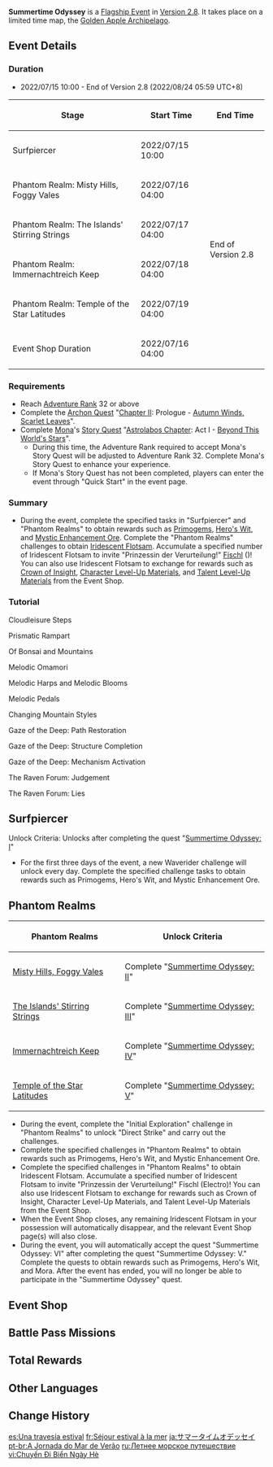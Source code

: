 {{EventTabs
|subpage1=Surfpiercer
|subpage2=Misty Hills, Foggy Vales
|subpage3=The Islands' Stirring Strings
|subpage4=Immernachtreich Keep
|subpage5=Temple of the Star Latitudes
}}
{{Event
|name              = Summertime Odyssey
|image             = Summertime Odyssey.png
|type              = In-Game
|type2             = Flagship
|time_known        = yes
|time_start        = 2022-07-15 10:00:00
|time_end          = 2022-08-24 05:59:59
|time_end_offset   = GMT+8
|link              = https://www.hoyolab.com/article/5958494
|link2             = https://www.hoyolab.com/article/6012393
|reward            = Fischl
|rewardType        = Character
|quick_start       = Beyond This World's Stars
|no_quick_start    = Autumn Winds, Scarlet Leaves
}}
{{Description|As summer comes into its own, [[Fischl]] receives an important missive and departs with everyone in town to begin another marvelous sojourn...}}
'''Summertime Odyssey''' is a [[Flagship Event]] in [[Version 2.8]]. It takes place on a limited time map, the [[Golden Apple Archipelago/2.8|Golden Apple Archipelago]].

==Event Details==
===Duration===
* 2022/07/15 10:00 - End of Version 2.8 (2022/08/24 05:59 UTC+8)
{|class="article-table"
!Stage
!Start Time
!End Time
|-
|Surfpiercer
|2022/07/15 10:00
|rowspan=6|End of Version 2.8
|-
|Phantom Realm: Misty Hills, Foggy Vales
|2022/07/16 04:00
|-
|Phantom Realm: The Islands' Stirring Strings
|2022/07/17 04:00
|-
|Phantom Realm: Immernachtreich Keep
|2022/07/18 04:00
|-
|Phantom Realm: Temple of the Star Latitudes
|2022/07/19 04:00
|-
|Event Shop Duration
|2022/07/16 04:00
|}

===Requirements===
* Reach [[Adventure Rank]] 32 or above
* Complete the [[Archon Quest]] "[[Chapter II]]: Prologue - [[Autumn Winds, Scarlet Leaves]]".
* Complete [[Mona]]'s [[Story Quest]] "[[Astrolabos Chapter]]: Act I - [[Beyond This World's Stars]]".
** During this time, the Adventure Rank required to accept Mona's Story Quest will be adjusted to Adventure Rank 32. Complete Mona's Story Quest to enhance your experience.
** If Mona's Story Quest has not been completed, players can enter the event through "Quick Start" in the event page.

===Summary===
* During the event, complete the specified tasks in "Surfpiercer" and "Phantom Realms" to obtain rewards such as [[Primogem]]s, [[Hero's Wit]], and [[Mystic Enhancement Ore]]. Complete the "Phantom Realms" challenges to obtain [[Iridescent Flotsam]]. Accumulate a specified number of Iridescent Flotsam to invite "Prinzessin der Verurteilung!" [[Fischl]] ({{Electro}})! You can also use Iridescent Flotsam to exchange for rewards such as [[Crown of Insight]], [[Character Level-Up Materials]], and [[Talent Level-Up Materials]] from the Event Shop.

===Tutorial===
;Cloudleisure Steps
{{Tutorial
|image1 = Tutorial Cloudleisure Steps 1.png
|text1 = Use the lift you get from exiting the [[Waverider]] to get up to the [[Cloudleisure Step]]s.
|image2 = Tutorial Cloudleisure Steps 2.png
|text2 = There are two types of Cloudleisure Steps: one can be used as a normal floating platform, while the other type can increase characters' {{Color|Pyro|jumping power}}.
|image3 = Tutorial Cloudleisure Steps 3.png
|text3 = When you set foot on a Cloudleisure Step, it {{Color|Pyro|will light up}}.<br />Such steps usually appear in groups. The next group of steps will only appear once the current group has been {{Color|Pyro|completely lit up}}.
}}
;Prismatic Rampart
{{Tutorial
|image1 = Tutorial Prismatic Rampart 1.png
|text1  = The Prismatic Rampart can be used to fire arrows of different {{Color|Pyro|colorations}}.
|image2 = Tutorial Prismatic Rampart 2.png
|text2  = You can adjust the Prismatic Rampart's {{Color|Pyro|angles of elevation, depression}}, and {{Color|Pyro|rotation}} to allow it to hit targets in different positions.
|image3 = Tutorial Prismatic Rampart 3.png
|text3  = {{Color|Pyro|Prismatic Seals of certain colors can be dispelled}} by {{Color|Pyro|arrows of the same color}} fired by Prismatic Ramparts.<br />There are three different colors for Seals and arrows.
|image4 = Tutorial Prismatic Rampart 4.png
|text4  = After you have picked up a {{Color|Pyro|[[Prismatic Gem]]}}, you can {{Color|Pyro|unlock a new arrow color}} at the Prismatic Rampart.
}}
;Of Bonsai and Mountains
{{Tutorial
|image1 = Tutorial Of Bonsai and Mountains 1.png
|text1 = Touch the bonsai to activate the placement menu.
|image2 = Tutorial Of Bonsai and Mountains 2.png
|text2 = You can {{Color|Pyro|adjust the mountain stones on the left and right of the bonsai}} to cause the island mountains to undergo matching changes..
}}
;Melodic Omamori
{{Tutorial
|image1 = Tutorial Melodic Omamori 1.png
|text1  = When you find Melodic Omamori, you can pick them up and carry them with you.
|image2 = Tutorial Melodic Omamori 2.png
|text2  = Place Melodic Omamori in a special shrine to cause certain changes in the surrounding area.
}}
;Melodic Harps and Melodic Blooms
{{Tutorial
|image1 = Tutorial Melodic Harps and Melodic Blooms 1.png
|text1  = When the [[Melodic Harp]] is {{Color|Pyro|glowing}}, it can be activated.<br />An activated Melodic Harp will release sound waves that will cause any [[Melodic Bloom]]s within an AoE to {{Color|Pyro|fire notes}}.
|image2 = Tutorial Melodic Harps and Melodic Blooms 2.png
|text2  = The notes fired off by a Melodic Bloom can be transferred to the next Melodic Bloom, which can {{Color|Pyro|change the flight direction of the notes}}. Get close to a Melodic Bloom to change the direction it is facing.<br />Use the transfer of notes in this way to solve certain puzzles.
}}
;Melodic Pedals
{{Tutorial
|image1 = Tutorial Melodic Pedals 1.png
|text1 = Step on adjacent [[Melodic Pedal]]s and light them all up to awaken the Melodic Harp.<br />An awakened Melodic Harp will {{Color|Pyro|give off a unique radiance}}.
|image2 = Tutorial Melodic Pedals 2.png
|text2 = Some Melodic Pedals have {{Color|Pyro|special functions}}. You can tell these apart by the special symbols that they are marked by.
}}
;Changing Mountain Styles
{{Tutorial
|image1 = Tutorial Changing Mountain Styles 1.png
|text1  = A drum overgrown with vines can be found somewhere in the archipelago. You can seemingly use this special drum to change the height of certain mountains.
|image2 = Tutorial Changing Mountain Styles 2.png
|text2  = You can find certain clues that will help solve puzzles by observing the patterns of change in the mountains.
}}
;Gaze of the Deep<nowiki>:</nowiki> Path Restoration
{{Tutorial
|image1 = Tutorial Gaze of the Deep Path Restoration 1.png
|text1  = Approach the special device, Gaze of the Deep, and use it to observe your surroundings and find certain {{Color|Pyro|misplaced images}}. They seem to be connected to their surroundings somehow...
|image2 = Tutorial Gaze of the Deep Path Restoration 2.png
|text2  = {{Color|Pyro|Move}} the vision of the Gaze of the Deep to move the incorrectly-placed pictures in four directions and bring them closer to their original spots.
|image3 = Tutorial Gaze of the Deep Path Restoration 3.png
|text3  = {{Color|Pyro|Zoom in and out}} on the vision of the Gaze of the Deep to more accurately place the incorrectly-located pictures back to their original places.<br />{{Color|Pyro|Rotate}} and {{Color|Pyro|zoom}} the image you see through the Gaze of the Deep to return the misplaced pictures back to their proper places and restore the normal path...
}}
;Gaze of the Deep<nowiki>:</nowiki> Structure Completion
{{Tutorial
|image1 = Tutorial Gaze of the Deep Structure Completion 1.png
|text1  = Adjust the Gaze of the Deep's field of view and use other objects to {{Color|Pyro|block}} missing construction components to affect the environment and restore the complete structure.
|image2 = Tutorial Gaze of the Deep Structure Completion 2.png
|text2  = Even if obstacles lie between the Gaze of the Deep and any missing structures, you can simply {{Color|Pyro|adjust the viewing angle to the appropriate position}} to repair said constructs.
}}
;Gaze of the Deep<nowiki>:</nowiki> Mechanism Activation
{{Tutorial
|image1 = Tutorial Gaze of the Deep Mechanism Activation 1.png
|text1  = Use the Gaze of the Deep to move the floating Shadowy Cubes.
|image2 = Tutorial Gaze of the Deep Mechanism Activation 2.png
|text2  = Adjust your viewing angle to place the Shadowy Cubes {{Color|Pyro|on the target boards}} to activate the mechanism.
}}
;The Raven Forum<nowiki>:</nowiki> Judgement
{{Tutorial
|image1 = Tutorial The Raven Forum 1.png
|text1 = Speak to the Night Raven Statue (Questioner) to start a case determination process.

|image2 = Tutorial The Raven Forum 2.png
|text2 = Once the other Night Raven Statues have finished giving their statements, {{Color|help|your target can be identified}}.
}}
;The Raven Forum<nowiki>:</nowiki> Lies
{{Tutorial
|image1 = Tutorial The Raven Forum 3.png
|text1 = Night Raven Statues with {{Color|help|blue}} scarves {{Color|help|will not lie}}. You can use statements from this sort of statue as a reference.

|image2 = Tutorial The Raven Forum 4.png
|text2 = Night Raven Statues with {{Color|help|red}} scarves {{Color|help|lie often}}. Take care when considering the statements made by such statues.
}}

==Surfpiercer==
{{Main|Summertime Odyssey/Surfpiercer}}
Unlock Criteria: Unlocks after completing the quest "[[The Golden Apple Vacation Returns!|Summertime Odyssey: I]]"
* For the first three days of the event, a new Waverider challenge will unlock every day. Complete the specified challenge tasks to obtain rewards such as Primogems, Hero's Wit, and Mystic Enhancement Ore.

==Phantom Realms==
{|class="article-table"
!Phantom Realms
!Unlock Criteria
|-
|[[Summertime Odyssey/Misty Hills, Foggy Vales|Misty Hills, Foggy Vales]]
|Complete "[[Summertime Odyssey: II]]"
|-
|[[Summertime Odyssey/The Islands' Stirring Strings|The Islands' Stirring Strings]]
|Complete "[[Summertime Odyssey: III]]"
|-
|[[Summertime Odyssey/Immernachtreich Keep|Immernachtreich Keep]]
|Complete "[[Summertime Odyssey: IV]]"
|-
|[[Summertime Odyssey/Temple of the Star Latitudes|Temple of the Star Latitudes]]
|Complete "[[Summertime Odyssey: V]]"
|}
* During the event, complete the "Initial Exploration" challenge in "Phantom Realms" to unlock "Direct Strike" and carry out the challenges.
* Complete the specified challenges in "Phantom Realms" to obtain rewards such as Primogems, Hero's Wit, and Mystic Enhancement Ore.
* Complete the specified challenges in "Phantom Realms" to obtain Iridescent Flotsam. Accumulate a specified number of Iridescent Flotsam to invite "Prinzessin der Verurteilung!" Fischl (Electro)! You can also use Iridescent Flotsam to exchange for rewards such as Crown of Insight, Character Level-Up Materials, and Talent Level-Up Materials from the Event Shop.
* When the Event Shop closes, any remaining Iridescent Flotsam in your possession will automatically disappear, and the relevant Event Shop page(s) will also close.
* During the event, you will automatically accept the quest "Summertime Odyssey: VI" after completing the quest "Summertime Odyssey: V." Complete the quests to obtain rewards such as Primogems, Hero's Wit, and Mora. After the event has ended, you will no longer be able to participate in the "Summertime Odyssey" quest.

==Event Shop==
{{Shop/Header|currency=Iridescent Flotsam|total=1|type=Event}}
{{Shop|Crown of Insight|400|1|total=1}}
{{Shop|Agnidus Agate Fragment|25|6|total=1}}
{{Shop|Varunada Lazurite Fragment|25|6|total=1}}
{{Shop|Vajrada Amethyst Fragment|25|6|total=1}}
{{Shop|Vayuda Turquoise Fragment|25|6|total=1}}
{{Shop|Shivada Jade Fragment|25|6|total=1}}
{{Shop|Prithiva Topaz Fragment|25|6|total=1}}
{{Shop|Guide to Freedom|15|6|total=1}}
{{Shop|Philosophies of Freedom|45|2|total=1}}
{{Shop|Guide to Resistance|15|6|total=1}}
{{Shop|Philosophies of Resistance|45|2|total=1}}
{{Shop|Guide to Ballad|15|6|total=1}}
{{Shop|Philosophies of Ballad|45|2|total=1}}
{{Shop|Mora|8|70|x=10,000|total=1}}
{{Shop/Footer|total=2400}}

==Battle Pass Missions==
{{Battle Pass Missions
|name     = Azure Main
|mission1 = {{Color|[Event]}} Complete Initial Exploration in the Phantom Realm of "Summertime Odyssey" for the first time
|exp1     = 1,200
|mission2 = {{Color|[Event]}} Complete the "Surfpiercer III"challenge in "Summertime Odyssey" within 140s
|exp2     = 1,500
|mission3 = {{Color|[Event]}} Obtain 2000 Iridescent Flotsam in "Summertime Odyssey"
|exp3     = 2,250
}}

==Total Rewards==
<!--
Total Rewards include:
-rewards from challenges (Surfpiercer etc)
-rewards from Story Quests
-rewards from event-limited world quests
-rewards from the 3 special chests: 2 on Broken Isle (Xinyan isle) that respectively give 40 & 50 primos, and 1 on Minascious Isle (Mona isle) that gives 40 primos
-->
{{Event Rewards
|Primogem = 1430
|Crown of Insight = 1
|Fischl = 1
|Ein Immernachtstraum = 1
|Mora = 2080000
|Hero's Wit = 110
|Mystic Enhancement Ore = 88
|Agnidus Agate Fragment = 6
|Varunada Lazurite Fragment = 6
|Vajrada Amethyst Fragment = 6
|Vayuda Turquoise Fragment = 6
|Shivada Jade Fragment = 6
|Prithiva Topaz Fragment = 6
|Guide to Freedom = 6
|Philosophies of Freedom = 2
|Guide to Resistance = 6
|Philosophies of Resistance = 2
|Guide to Ballad = 6
|Philosophies of Ballad = 2
|Blueprint: Allegro Bloom: Special Tuning = 1
|Keepsake Photo of Twilight Theater = 1
|Storm Braver = 1
|sort = Primogem,Crown of Insight,Fischl,Ein Immernachtstraum,Mora,Hero's Wit,Mystic Enhancement Ore,Agnidus Agate Fragment,Varunada Lazurite Fragment,Vajrada Amethyst Fragment,Vayuda Turquoise Fragment,Shivada Jade Fragment,Prithiva Topaz Fragment,Guide to Freedom,Philosophies of Freedom,Guide to Resistance,Philosophies of Resistance,Guide to Ballad,Philosophies of Ballad,Blueprint: Allegro Bloom: Special Tuning,Keepsake Photo of Twilight Theater,Storm Braver
}}
{{Event Rewards
|type = Event Items
|Iridescent Flotsam = 2,400
|sort = Iridescent Flotsam
}}

==Other Languages==
{{Other Languages
|en      = Summertime Odyssey
|zhs     = 远海诗夏游纪
|zhs_rm  = Yuǎnhǎi Shīxià Yóujì
|zht     = 遠海詩夏遊紀
|zht_rm  = Yuǎnhǎi Shīxià Yóujì
|zh_tl   = Outer-Ocean Poetic Summertime Journey
|ja      = サマータイムオデッセイ
|ja_rm   = Samaataimu Odessei
|ja_tl   = Summertime Odyssey
|ko      = 여름 바다와 {{tt|시|詩}}의 {{tt|여정|旅程}}
|ko_rm   = Yeoreum Bada-wa Si-ui Yeojeong
|ko_tl   = Journey of Summer Sea and Poem
|es      = Una travesía estival
|es_tl   = A summer journey
|fr      = Séjour estival à la mer
|fr_tl   = Summery Sojourn at the Sea
|ru      = Летнее морское путешествие
|ru_tl   = Summer Sea Voyage
|th      = บทกวีคิมหันต์ กับการเดินทาง ณ ทะเลแสนไกล
|th_rm   = 
|th_tl   = Epic of the Summertime and Great Sea Odyssey
|vi      = Chuyến Đi Biển Ngày Hè
|vi_tl   = Summer Beach Trip
|de      = Ein Sommeraufenthalt am Meer
|de_tl   = A Summer Stay at the Sea
|id      = Perjalanan Laut di Musim Panas
|id_tl   = Sea Trip on Summer
|pt      = A Jornada do Mar de Verão
|pt_tl   = 
|tr      = Bir Yaz Yolculuğu
|tr_tl   = 
|it      = Odissea estiva
|it_tl   = 
}}

==Change History==
{{Change History|2.8}}

[[es:Una travesía estival]]
[[fr:Séjour estival à la mer]]
[[ja:サマータイムオデッセイ]]
[[pt-br:A Jornada do Mar de Verão]]
[[ru:Летнее морское путешествие]]
[[vi:Chuyến Đi Biển Ngày Hè]]